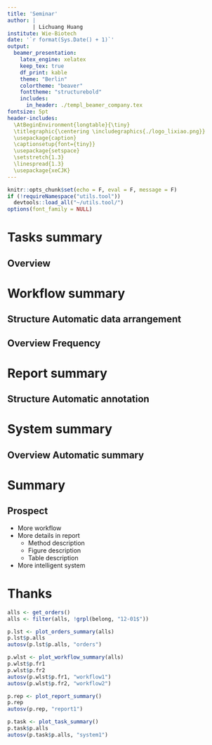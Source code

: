 ```yaml
---
title: 'Seminar'
author: |
        | Lichuang Huang
institute: Wie-Biotech
date: '`r format(Sys.Date() + 1)`'
output:
  beamer_presentation:
    latex_engine: xelatex
    keep_tex: true
    df_print: kable
    theme: "Berlin"
    colortheme: "beaver"
    fonttheme: "structurebold"
    includes:
      in_header: ./templ_beamer_company.tex
fontsize: 5pt
header-includes:
  \AtBeginEnvironment{longtable}{\tiny}
  \titlegraphic{\centering \includegraphics{./logo_lixiao.png}}
  \usepackage{caption}
  \captionsetup{font={tiny}}
  \usepackage{setspace}
  \setstretch{1.3}
  \linespread{1.3}
  \usepackage{xeCJK}
---
```


```r
knitr::opts_chunk$set(echo = F, eval = F, message = F)
if (!requireNamespace("utils.tool"))
  devtools::load_all("~/utils.tool/")
options(font_family = NULL)
```

# Tasks summary

## Overview

\includegraphics[height=65mm]{./figs/orders.pdf}

# Workflow summary

## Structure \small Automatic data arrangement 

\includegraphics[height=65mm]{./figs/workflow1.pdf}

## Overview \small Frequency

\includegraphics[height=65mm]{./figs/workflow2.pdf}

# Report summary

## Structure \small Automatic annotation

\includegraphics[height=62mm]{./figs/report1.pdf}

# System summary

## Overview \small Automatic summary

\includegraphics[height=65mm]{./figs/system1.pdf}

# Summary

## Prospect

- More workflow
- More details in report
    - Method description
    - Figure description
    - Table description
- More intelligent system

# Thanks

```r
alls <- get_orders()
alls <- filter(alls, !grpl(belong, "12-01$"))

p.lst <- plot_orders_summary(alls)
p.lst$p.alls
autosv(p.lst$p.alls, "orders")

p.wlst <- plot_workflow_summary(alls)
p.wlst$p.fr1
p.wlst$p.fr2
autosv(p.wlst$p.fr1, "workflow1")
autosv(p.wlst$p.fr2, "workflow2")

p.rep <- plot_report_summary()
p.rep
autosv(p.rep, "report1")

p.task <- plot_task_summary()
p.task$p.alls
autosv(p.task$p.alls, "system1")
```
